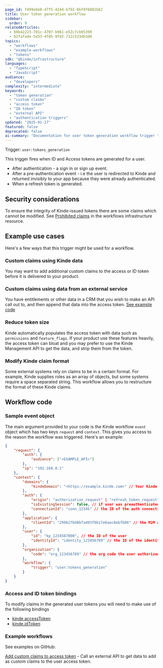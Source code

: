 ```yaml
---
page_id: f499ebb0-d7f5-4244-bf92-6bf0f6082b62
title: User token generation workflow
sidebar:
  order: 9
relatedArticles:
  - 69b42223-701c-4707-b961-e52c7cb05399
  - 62fafade-5d33-4f85-9fd2-712c533db3d0
topics:
  - "workflows"
  - "example-workflows"
  - "tokens"
sdk: "@kinde/infrastructure"
languages:
  - "TypeScript"
  - "JavaScript"
audience:
  - "developers"
complexity: "intermediate"
keywords:
  - "token generation"
  - "custom claims"
  - "access token"
  - "ID token"
  - "external API"
  - "authentication triggers"
updated: "2025-01-27"
featured: false
deprecated: false
ai-summary: "Documentation for user token generation workflow trigger that fires when tokens are created, allowing customization of access and ID tokens with custom claims from external APIs."
---
```


Trigger: `user:tokens_generation`

This trigger fires when ID and Access tokens are generated for a user.

- After authentication - a sign in or sign up event.
- After a pre-authentication event - i.e the user is redirected to Kinde and returned invisibly to your app because they were already authenticated.
- When a refresh token is generated.

## Security considerations

To ensure the integrity of Kinde-issued tokens there are some claims which cannot be modified. See [Prohibited claims](https://github.com/kinde-oss/infrastructure/blob/main/lib/prohibitedClaims.ts) in the workflows infrastructure resource.

## Example use cases

Here's a few ways that this trigger might be used for a workflow.

### Custom claims using Kinde data

You may want to add additional custom claims to the access or ID token before it is delivered to your product.

### Custom claims using data from an external service

You have entitlements or other data in a CRM that you wish to make an API call out to, and then append that data into the access token. [See example code](https://github.com/kinde-starter-kits/workflow-examples/blob/main/userTokens/customClaimsAccessTokenWorkflow.ts)

### Reduce token size

Kinde automatically populates the access token with data such as `permissions` and `feature_flags`. If your product use these features heavily, the access token can bloat and you may prefer to use the Kinde Management API to get the data, and strip them from the token.

### Modify Kinde claim format

Some external systems rely on claims to be in a certain format. For example, Kinde supplies roles as an array of objects, but some systems require a space separated string. This workflow allows you to restructure the format of these Kinde claims.

## Workflow code

### Sample event object

The main argument provided to your code is the Kinde workflow `event` object which has two keys `request` and `context`. This gives you access to the reason the workflow was triggered. Here's an example:

```json
{
	"request": {
		"auth": {
			"audience": ["<EXAMPLE_API>"]
		},
		"ip": "192.168.0.1"
	},
	"context": {
		"domains": {
			"kindeDomain": "<https://example.kinde.com>" // Your Kinde domain
		},
		"auth": {
			"origin": "authorization_request" | "refresh_token_request",
			"isExistingSession": false, // if user was preauthenticated,
			"connectionId": "conn_12345" // the ID of the auth connection method used
		},
		"application": {
			"clientId": "299627bd8bfa493f8b17e6aec8ebfb86" // the M2M application ID
		},
		"user": {
			"id": "kp_1234567890", // the ID of the user
			"identityId": "identity_123456789" // the ID of the identity the user authenticated with
		},
		"organization": {
			"code": "org_123456789" // the org code the user authorized against
		},
		"workflow": {
			"trigger": "user:tokens_generation"
		}
	}
}
```

### Access and ID token bindings

To modify claims in the generated user tokens you will need to make use of the following bindings

- [kinde.accessToken](/workflows/bindings/access-token-binding/)
- [kinde.idToken](/workflows/bindings/id-token-binding/)

### Example workflows

See examples on GitHub:

[Add custom claims to access token](https://github.com/kinde-starter-kits/workflow-examples/blob/main/userTokens/customClaimsAccessTokenWorkflow.ts) - Call an external API to get data to add as custom claims to the user access token.
